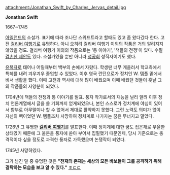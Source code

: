 attachment:/Jonathan_Swift_by_Charles_Jervas_detail.jpg

'''Jonathan Swift'''

1667~1745

[[아일랜드]]의 소설가. 표기에 따라 조나단 스위프트라고 할때도 있고 좀 왔다갔다 한다. 고전 [[걸리버 여행기]]로 유명하다. 아니 오히려 걸리버 여행기 이외의 작품은 거의 알려지지 않았을 정도. 걸리버 여행기 이외의 작품으로는 '통 이야기', '책들의 전쟁'이 있다. 수필 [[겸손한 제안]]도 있다. 소설가였을 뿐만 아니라 [[성공회]] 성직자이기도 했다.

[[유복자]]로 태어나 어릴때부터 백부의 손에서 자랐다. 학생땐 너무 게을러서 학교측에서 특혜를 내려 겨우겨우 졸업할 수 있었다. 이후 영국 런던으로가 정치인 W. 템플 밑에서 비서 생활을 했다. 이때 고전과 역사에 대해 많이 배웠으며 이때 배웠던 것들이 훗날 그의 작품들의 자양분이 되었다. 

1704년에 책들의 전쟁과 통 이야기를 발표. 풍자 작가로서의 재능을 널리 알려 이후 정치 언론계열에서 글을 쓸 기회까지 얻게되었으나, 본인 스스로가 정치계에 야심이 있어서 함부로 아무말이나 할 수 없어서 제대로 활약하지 못했다. 그런 노력도 의미가 없이 자신의 빽이었던 W. 템플조차 사망하여 정치계로 나가자는 꿈은 무너지고 말았다.  

1726년 그 유명한 '''[[걸리버 여행기]]'''를 발표한다. 이때 정치계에 대한 꿈도 접은채로 우울한 상태였기 때문에 그 울분을 풍자에 쏟아 부어서 집필했기 때문인제, 당시 기준으로는 충격적이다 싶을 정도로 과격한 풍자로 가득했으며 논쟁작이 되었다. 

1745년 사망하였다.

그가 남긴 말 중 유명한 것은 '''"천재의 존재는 세상의 모든 바보들이 그를 공격하기 위해 결탁하는 모습을 보고 알 수 있다."''' [[ㅎㄷㄷ]]
